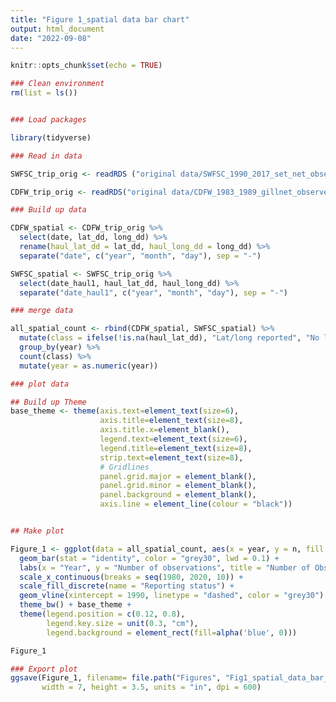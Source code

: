 ```yaml
---
title: "Figure 1_spatial data bar chart"
output: html_document
date: "2022-09-08"
---
```


```r
knitr::opts_chunk$set(echo = TRUE)

### Clean environment
rm(list = ls())


### Load packages

library(tidyverse)

```


```r
### Read in data

SWFSC_trip_orig <- readRDS ("original data/SWFSC_1990_2017_set_net_observer_trips.Rds")

CDFW_trip_orig <- readRDS("original data/CDFW_1983_1989_gillnet_observer_set_info.Rds")

```

```r
### Build up data

CDFW_spatial <- CDFW_trip_orig %>%
  select(date, lat_dd, long_dd) %>%
  rename(haul_lat_dd = lat_dd, haul_long_dd = long_dd) %>%
  separate("date", c("year", "month", "day"), sep = "-")

SWFSC_spatial <- SWFSC_trip_orig %>%
  select(date_haul1, haul_lat_dd, haul_long_dd) %>%
  separate("date_haul1", c("year", "month", "day"), sep = "-")

### merge data

all_spatial_count <- rbind(CDFW_spatial, SWFSC_spatial) %>%
  mutate(class = ifelse(!is.na(haul_lat_dd), "Lat/long reported", "No lat/long reported")) %>%
  group_by(year) %>%
  count(class) %>%
  mutate(year = as.numeric(year))
```

```r
### plot data

## Build up Theme
base_theme <- theme(axis.text=element_text(size=6),
                    axis.title=element_text(size=8),
                    axis.title.x=element_blank(),
                    legend.text=element_text(size=6),
                    legend.title=element_text(size=8),
                    strip.text=element_text(size=8),
                    # Gridlines
                    panel.grid.major = element_blank(), 
                    panel.grid.minor = element_blank(),
                    panel.background = element_blank(), 
                    axis.line = element_line(colour = "black"))


## Make plot

Figure_1 <- ggplot(data = all_spatial_count, aes(x = year, y = n, fill = class)) +
  geom_bar(stat = "identity", color = "grey30", lwd = 0.1) +
  labs(x = "Year", y = "Number of observations", title = "Number of Observations with Spatial Information Reporting Status by Year") +
  scale_x_continuous(breaks = seq(1980, 2020, 10)) +
  scale_fill_discrete(name = "Reporting status") +
  geom_vline(xintercept = 1990, linetype = "dashed", color = "grey30") +
  theme_bw() + base_theme +
  theme(legend.position = c(0.12, 0.8),
        legend.key.size = unit(0.3, "cm"),
        legend.background = element_rect(fill=alpha('blue', 0)))

Figure_1
```


```r
### Export plot
ggsave(Figure_1, filename= file.path("Figures", "Fig1_spatial_data_bar_chart.png"),
       width = 7, height = 3.5, units = "in", dpi = 600)
```

